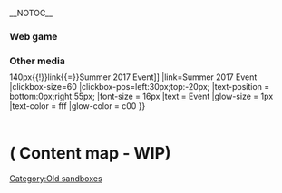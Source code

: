 {{Ambox
|type = protection
|title = This project has been abandoned.
|message = If you want to learn more about the reason, see [[Thread:571586|this thread]]
|user = [[User:Fujihita]]
}}

{{MobileOnly
|Mobile version is not available.
}}
__NOTOC__
<div class="hidden">
<!-- 
////////////////////////////////////////////////////////
---------------FRANCHISE SECTION START------------------
////////////////////////////////////////////////////////
-->
{{Tile
|content=
<div style="color:white;padding:10px"><h1>Explore the franchise</h1></div>
|height=100px
|width=100%
|image=BB Nagato Kai Ni 541 Full.png
|image-pos=top:-60px;left:0px;
|rgba=0,0,0,0.8
|opacity=0.6
}}
{{clear}}
<!-- 
////////////////////////////////////////////////////////
First row tiles start
////////////////////////////////////////////////////////
-->
===Web game===
{{FrontpageHeaderButton
|content=
<div style="color:white;padding:10px"><h3>Ships</h3>
</div>
|image=DD Yuudachi Kai Ni 144 Full.png
|image-pos=top:-60px;left:-100px;
|link=Ship
}}
{{FrontpageHeaderButton
|content=
<div style="color:white;padding:10px"><h3>Equipment</h3></div>
|image=AR Akashi 182 Full.png
|image-pos=top:-140px;left:-40px;
|link=Equipment
}}
{{FrontpageHeaderButton
|content=
<div style="color:white;padding:10px"><h3>Combat</h3></div>
|image=DD Inazuma 037 Full.png
|image-pos=top:-260px;left:-60px;
|link=Combat
}}
{{FrontpageHeaderButton
|content=
<div style="color:white;padding:10px"><h3>Enemies</h3></div>
|image=BBV Battleship Re-Class 561 Full.png
|image-pos=top:-25px;left:-160px;
|link=Enemy_vessel
}}
{{FrontpageHeaderButton
|content=
<div style="padding:10px"><h3>Expeditions</h3></div>
|image=DD Harusame 405 Full.png
|image-pos=top:-120px;left:50px;
|link=Expedition
}}
<!-- First row tiles end -->
{{clear}}
<!-- First row dropdown start -->
{{Dropdown
|id=ships
|margin=0px 5px 5px 5px
|label=
{{FrontpageNavButton
|content= ▼
|link=
|width=100%
|height=15px
|margin=1px
}}
|content=
{{FrontpageNavButton
|content=Ship library
|link=Ship List (Image)
|width=100%
}}
{{FrontpageNavButton
|content=Drop list
|link=Drop List
|width=100%
}}
{{FrontpageNavButton
|content=Experience & Rank
|link=Experience and Rank
|width=100%
}}
{{FrontpageNavButton
|content=Construction
|link=Construction
|width=100%
}}
{{FrontpageNavButton
|content=Modernization
|link=Modernization
|width=100%
}}
{{FrontpageNavButton
|content=Remodel
|link=Remodel
|width=100%
}}
{{FrontpageNavButton
|content=Marriage
|link=Marriage
|width=100%
}}
}}
{{Dropdown
|id=equipment
|margin=0px 5px 5px 5px
|label=
{{FrontpageNavButton
|content= ▼
|link=
|width=100%
|height=15px
|margin=1px
}}
|content=
{{FrontpageNavButton
|content=Equipment library
|link=Equipment_List_(Image)
|width=100%
}}
{{FrontpageNavButton
|content=Development
|link=Development
|width=100%
}}
{{FrontpageNavButton
|content=Improvement
|link=Akashi's Improvement Arsenal
|width=100%
}}
{{FrontpageNavButton
|content=Aircraft Proficiency
|link=Aircraft Proficiency
|width=100%
}}
{{FrontpageNavButton
|content=Reinforcement
|link=Reinforcement_Expansion
|width=100%
}}
{{FrontpageNavButton
|content=Land Base
|link=Land Base Aerial Support
|width=100%
}}
}}
{{Dropdown
|id=combat
|margin=0px 5px 5px 5px
|label=
{{FrontpageNavButton
|content= ▼
|link=
|width=100%
|height=15px
|margin=1px
}}
|content=
{{FrontpageNavButton
|content=Sorties (PVE)
|link=Sortie
|width=100%
}}
{{FrontpageNavButton
|content=Exercises (PVP)
|link=Exercises (PVP)
|width=100%
}}
{{FrontpageNavButton
|content=Docking / Repairing
|link=Docking
|width=100%
}}
{{FrontpageNavButton
|content=Morale & Fatigue
|link=Morale
|width=100%
}}
{{FrontpageNavButton
|content=Line of sight
|link=Line_of_Sight
|width=100%
}}
{{FrontpageNavButton
|content=Combined Fleet
|link=Combined Fleet
|width=100%
}}
{{FrontpageNavButton
|content=Events
|link=Events
|width=100%
}}
}}
{{Dropdown
|id=enemies
|margin=0px 5px 5px 5px
|label=
{{FrontpageNavButton
|content= ▼
|link=
|width=100%
|height=15px
|margin=1px
}}
|content=
{{FrontpageNavButton
|content=Abyssal equipment
|link=List_of_equipment_used_by_the_enemy
|width=100%
}}
{{FrontpageNavButton
|content=Installation type
|link=Installation Type
|width=100%
}}
{{FrontpageNavButton
|content=Abssyal ships by API
|link=Template:NodeInfo/All
|width=100%
}}
}}
<!-- First row dropdown end -->
{{clear}}
<!-- 
////////////////////////////////////////////////////////
Second row tiles start
////////////////////////////////////////////////////////
-->
{{FrontpageHeaderButton
|content=
<div style="color:white;padding:10px"><h3>Quests</h3></div>
|image=Ooyodo_newyear_2015_1.png
|image-pos=top:-200px;left:60px;
|link=Quests
}}
{{FrontpageHeaderButton
|content=
<div style="color:white;padding:10px"><h3>Shop</h3></div>
|image=NPC Mamiya.png
|size=600px
|image-pos=top:-310px;left:-130px;
|link=Shop
}}
{{FrontpageHeaderButton
|content=
<div style="color:white;padding:10px"><h3>Furniture</h3></div>
|image=Admiral's desk.png
|image-pos=top:-70px;left:-40px;
|link=Furniture
}}
{{FrontpageHeaderButton
|content=
<div style="color:white;padding:10px"><h3>Music</h3></div>
|image=Jukebox kai.png
|image-pos=top:-20px;left:60px;
|link=Music
}}
{{FrontpageHeaderButton
|content=
<div style="color:white;padding:10px"><h3>Guides</h3></div>
|size=250px
|image=Wall-mounted practice map set.png
|image-pos=top:-80px;left:-50px;
|link=Guides
|opacity=0.6
}}
<!-- Second row tiles end -->
{{clear}}
<!-- Second row dropdown start -->

<!-- Second row dropdown end -->
{{clear}}
===Other media===
<!-- 
////////////////////////////////////////////////////////
Third row tiles start
////////////////////////////////////////////////////////
-->
{{FrontpageHeaderButton
|content=
<div style="color:white;padding:10px"><h3>Anime</h3></div>
|image=AnimeFubuki.png
|size=500px
|image-pos=top:-210px;left:-70px;
|link=Anime
}}
{{FrontpageHeaderButton
|content=
<div style="color:white;padding:10px"><h3>Android</h3></div>
|image=DD Shiratsuyu Mobile 896 Full.png
|size=400px
|image-pos=top:-220px;left:-170px;
|link=KanColle Android
}}
{{FrontpageHeaderButton
|content=
<div style="color:white;padding:10px"><h3>PS Vita</h3></div>
|image=Kancolle kai logo (screencap).jpg
|image-pos=top:-140px;left:-90px;
|link=KanColle Kai
}}
{{FrontpageHeaderButton
|content=
<div style="color:white;padding:10px"><h3>Arcade</h3></div>
|image=KanColle Arcade banner small.jpg
|image-pos=top:-220px;left:-220px;
|link=Merchandise/KanColle_Arcade
}}
{{FrontpageHeaderButton
|content=
<div style="color:white;padding:10px"><h3>Merchandise</h3></div>
|image=DD Shimakaze 050 Full.png
|size=400px
|image-pos=top:-490px;left:-180px;
|link=Merchandise
}}
<!-- third row tiles end -->
{{clear}}
<!-- third row dropdown start -->

<!-- third row dropdown end -->
{{clear}}


<!--
////////////////////////////////////////////////////////
----------------UPDATES SECTION START-------------------
////////////////////////////////////////////////////////
-->
<div style="float:right;position:relative;width:100%;height:100px;margin-bottom:20px;">
<div style="position:absolute;z-index:3;right:0px;top:-20px">
{{ItemStack
|item = [[File:Current event hover.png{{!}}140px{{!}}link{{=}}Summer 2017 Event]]
|link=Summer 2017 Event
|clickbox-size=60
|clickbox-pos=left:30px;top:-20px;
|text-position = bottom:0px;right:55px;
|font-size = 16px
|text = Event
|glow-size = 1px
|text-color = fff
|glow-color = c00
}}</div>
{{Tile
|content=
<div style="color:white;padding:10px"><h1>Get the latest updates</h1></div>
|height=100px
|width=100%
|image=BBV_Northern_Water_Princess_-_Damaged_731_Full.png
|image-pos=top:-80px;left:-80px;
|rgba=80,0,0,1
|opacity=0.6
}}
</div>
{{Tile
|content=
===Latest update===
{{FrontpageNewsfeed|content={{:Recent Updates/Latest}}|link=Recent_Updates}}
{{clear}}
===Next update===
{{FrontpageNewsfeed|content={{:Recent Updates/Next}}|link=Recent_Updates}}
|width=100%
|height=380px;
|text-height=360px;
}}
{{Tile
|content=
<div style="color:white;padding:10px"><h1>Meet the community</h1>
</div>
|height=100px
|width=100%
|image=CL_Ooyodo_Kai_321_Full.png
|image-pos=top:-100px;left:40px;
|rgba=0,0,0,0.8
|opacity=0.6
}}
{{clear}}
{{FrontpageNavButton
|content=RULES & POLICIES
|link=KanColle_Wiki:Policy
}}
{{FrontpageNavButton
|content=STAFF LIST
|link=KanColle_Wiki:Staff
}}
{{FrontpageNavButton
|content=REPORT MISBEHAVIOR
|link=Thread:546050
}}
{{FrontpageNavButton
|content=SUGGESTION
|link=Suggestion
}}
{{FrontpageNavButton
|content=FORUMS
|link=Special:Forum
}}
{{FrontpageNavButton
|content=LIVE CHAT
|link=Special:Chat
}}
{{FrontpageNavButton
|content=USER BLOGS
|link=Blog:Recent posts
}}
{{FrontpageNavButton
|content=ASSETS LIST
|link=Help:Media
}}
{{clear}}
{{Tile
|content=
===Wiki news===
{{FrontpageNewsfeed|content={{:MediaWiki:Community-to-do-list}}|height=300px|link=Special:Community}}
|height=400px
|margin=2px
|text-height=360px
|width=100%
}}
{{clear}}

=( Content map - WIP)=
{{Tile
|content=
==Combat==
:Morale and Fatigue • Combined fleet • Aircraft proficiency • Reinforcement expansion • Land base aerial support • Installation type
==Economy==
:PvP • Expeditions • Quests • Experience & Rank • Construction • Modernization •  Development •  Remodel • Improvement •  Docking •  Shop •  Furniture
==Guides==
:FAQ • Glossary • Registration • Proxy connection • Troubleshooting • Basic gameplay • Leveling guide • KanColle Android
|height=400px
|text-height=380px
|width=100%
|rgba=166,204,227,0.2
}}
[[Category:Old sandboxes]]